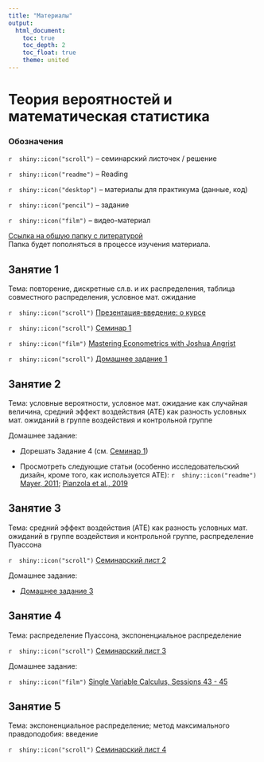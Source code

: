 ```yaml
---
title: "Материалы"
output:
  html_document:
    toc: true
    toc_depth: 2
    toc_float: true
    theme: united
---
```

# Теория вероятностей и математическая статистика

### Обозначения

`r  shiny::icon("scroll")` -- семинарский листочек / решение 

`r  shiny::icon("readme")` -- Reading

`r  shiny::icon("desktop")` -- материалы для практикума (данные, код)

`r  shiny::icon("pencil")` -- задание

`r  shiny::icon("film")` -- видео-материал


<a href="https://drive.google.com/drive/folders/14o2pmWw_KsUzGaYspwqJB20ck_Ag_yfW?usp=sharing" title=>Ссылка на общую папку с литературой</a>  
Папка будет пополняться в процессе изучения материала.
 
## Занятие 1
 
Тема: повторение, дискретные сл.в. и их распределения, таблица совместного распределения, условное мат. ожидание

`r  shiny::icon("scroll")` <a href="ps23_tvims2_intro.pdf" title=>Презентация-введение: о курсе</a>

`r  shiny::icon("scroll")` <a href="ps23_tvims2_seminar_1.pdf" title=>Семинар 1</a>

`r  shiny::icon("film")` <a href="https://www.youtube.com/watch?v=WwW8y5dZs80&list=PL-uRhZ_p-BM5ovNRg-G6hDib27OCvcyW8" title=>Mastering Econometrics with Joshua Angrist</a>

`r  shiny::icon("scroll")` <a href="ps23_tvims2_hw1.pdf" title=>Домашнее задание 1</a>

## Занятие 2
 
Тема: условные вероятности, условное мат. ожидание как случайная величина, средний эффект воздействия (ATE) как разность условных мат. ожиданий в группе воздействия и контрольной группе 

Домашнее задание: 

* Дорешать Задание 4 (см. <a href="ps23_tvims2_seminar_1.pdf" title=>Семинар 1</a>)

* Просмотреть следующие статьи (особенно исследовательский дизайн, кроме того, как используется ATE): `r  shiny::icon("readme")` <a href="https://disk.yandex.ru/i/ri6jodHqYpQxCw" title=>Mayer, 2011</a>; <a href="https://disk.yandex.ru/i/egohYd4tpMy_gg" title=>Pianzola et al., 2019</a>

## Занятие 3
 
Тема: средний эффект воздействия (ATE) как разность условных мат. ожиданий в группе воздействия и контрольной группе, распределение Пуассона

`r  shiny::icon("scroll")` <a href="tvims2_seminar2.pdf" title=>Семинарский лист 2</a>

Домашнее задание: 

* <a href="ps23_tvims2_hw3.pdf" title=>Домашнее задание 3</a>

## Занятие 4
 
Тема: распределение Пуассона, экспоненциальное распределение

`r  shiny::icon("scroll")` <a href="tvims2_seminar3_2023.pdf" title=>Семинарский лист 3</a>

Домашнее задание: 

`r  shiny::icon("film")` <a href="https://ocw.mit.edu/courses/18-01sc-single-variable-calculus-fall-2010/pages/unit-3-the-definite-integral-and-its-applications/part-a-definition-of-the-definite-integral-and-first-fundamental-theorem/" title=>Single Variable Calculus, Sessions 43 - 45 </a>


## Занятие 5
 
Тема: экспоненциальное распределение; метод максимального правдоподобия: введение

`r  shiny::icon("scroll")` <a href="tvims2_seminar4_2023.pdf" title=>Семинарский лист 4</a>



